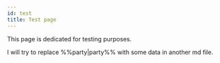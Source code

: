 ```yaml
---
id: test
title: Test page
---
```




This page is dedicated for testing purposes.

I will try to replace %%party|party%%  with some data in another md file.
